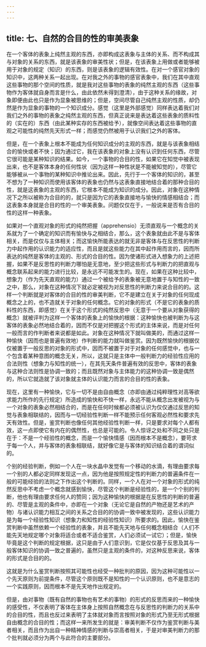```yaml
---
---
---
```

title: 七、自然的合目的性的审美表象
---




在一个客体的表象上纯然主观的东西，亦即构成这表象与主体的关系、而不构成其与对象的关系的东西，就是该表象的审美性状；但是，在该表象上用做或者能够被用于对象的规定（知识）的东西，则是该表象的逻辑有效性。在对一个感官对象的知识中，这两种关系一起出现。在对我之外的事物的感官表象中，我们在其中直观这些事物的那个空间的性质，就是我对这些事物的表象的纯然主观的东西（这些事物作为客体就自身而言是什么，由此依然未得到澄清），由于这种关系的缘故，对象即便由此也只是作为显象被思维的；但是，空间尽管自己纯然主观的性质，却仍然是作为显象的事物的一个知识成分。感觉（这里是外部感觉）同样表达着我们对我们之外的事物的表象之纯然主观的东西，但真正说来是表达着这些表象的质料性的（实在的）东西（由此某种实存的东西被给予），就像空间表达着这些事物的直观之可能性的纯然先天形式一样；而感觉仍然被用于认识我们之外的客体。

但是，在一个表象上根本不能成为任何知识成分的主观的东西，就是与该表象相结合的愉快或者不快；因为通过它，我在该表象的对象上没有认识到任何东西，尽管它很可能是某种知识的结果。如今，一个事物的合目的性，如果它在知觉中被表现出来，也不是客体本身的任何性状（因为这样一种性状是不能被知觉的），尽管它能够被从一个事物的某种知识中推论出来。因此，先行于一个客体的知识的，甚至不想为了一种知识而使用该客体的表象也仍然与这表象直接地结合着的那种合目的性，就是这表象的主观的东西，它根本不能成为知识的成分。因此，对象在这种情况下之所以被称为合目的的，就只是因为它的表象直接地与愉快的情感相结合；而这表象本身就是合目的性的一个审美表象。问题仅仅在于，一般说来是否有合目的性的这样一种表象。

如果对一个直观对象的形式的纯然把握（apprehensio）无须直观与一个概念的关系就为了一个确定的知识而有愉快与之相结合，那么，这个表象就由此不是与客体相关，而是仅仅与主体相关；而这愉快所能表达的就无非是客体与在反思性的判断力中起作用的认识能力的适应性，而且是就这些能力在其中起作用而言的，因而所表达的纯然是客体的主观的、形式的合目的性。因为使诸形式进入想象力的上述把握，如果不是反思性的判断力哪怕是无意地，至少把这些形式与判断力的把直观与概念联系起来的能力进行比较，是永远不可能发生的。现在，如果在这种比较中，想象力（作为先天直观的能力）通过一个被给予的表象被无意地置于与知性的一致之中，那么，对象在这种情况下就必定被视为对反思性的判断力来说合目的的。这样一个判断就是对客体的合目的性的审美判断，它不是建立在关于对象的任何现成概念之上的，也不造就关于对象的任何概念。它的对象的形式（不是它的表象的质料性的东西，即感觉）在关于这个形式的纯然反思中（无意于一个要从对象获得的概念）就被评判为这样一个客体的表象上的愉快的根据：这种愉快也被判断为与这客体的表象必然地结合着的，因而不仅是对把握这个形式的主体来说，而是对任何一般而言的作判断者来说都是如此。对象在这种情况下就叫做美的，而通过这样一种愉快（因而也是普遍有效地）作判断的能力就叫做鉴赏。因为既然愉快的根据仅仅被置于一般反思的对象的形式中，因而不被置于对于对象的任何感觉中，也与一个包含着某种意图的概念无关，所以，这就只是主体中一般判断力的经验性应用的合法则性（想象力与知性的统一），在其先天条件普遍有效的反思中，客体的表象与这种合法则性是协调一致的；而且既然对象与主体能力的这种协调一致是偶然的，所以它就造就了该对象就主体的认识能力而言的合目的性的表象。

现在，这里有一种愉快，它与一切不是由自由概念（亦即由通过纯粹理性对高等欲求能力所作的先行规定）所造成的愉快和不快一样，永远不能从概念出发被视为与一个对象的表象必然相结合的，而是在任何时候都必须被认识为仅仅通过反思的知觉与表象相联结的，因而与一切经验性判断一样不能预示任何客观必然性和要求先天有效性。但是，鉴赏判断也像任何其他经验性判断一样，只是要求对每个人都有效，这一点即使它有内在的偶然性，也总是可能的。令人惊讶之处和不同之处只是在于：不是一个经验性的概念，而是一个愉快情感（因而根本不是概念），要苛求于每一个人，并与客体的表象相联结，就好像它是与客体的知识结合着的谓词似的。

个别的经验判断，例如一个人在一块水晶中发觉有一个移动的水滴，有理由要求每一个别的人都必定同样发现这一点，因为他是按照规定性的判断力的普遍条件在一般的可能经验的法则之下作出这个判断的。同样，一个人在对一个对象的形式的纯然反思中不考虑一个概念就感到愉快，尽管这个判断是经验性的，是一个个别的判断，他也有理由要求任何人的赞同；因为这种愉快的根据是在反思性的判断的普遍的、尽管是主观的条件中，亦即在一个对象（无论它是自然的产物还是艺术的产物）与诸认识能力相互之间的关系之合目的的协调一致中被发现的，这些认识能力是为每一个经验性知识（想象力和知性的经验性知识）所要求的。因此，愉快在鉴赏判断中虽然依赖一个经验性的表象，并且不能先天地与任何概念相结合（人们不能先天地规定哪个对象将适合或者不适合鉴赏，人们必须试一试它）；但是，愉快毕竟是这个判断的规定根据，这只是由于人们意识到，它是仅仅基于反思及其与一般客体知识的协调一致之普遍的，虽然只是主观的条件的，对这种反思来说，客体的形式是合目的的。

这就是为什么鉴赏判断按照其可能性也经受一种批判的原因，因为这种可能性以一个先天原则为前提条件，尽管这个原则既不是知性的一个认识原则，也不是意志的一个实践原则，因而根本不是先天地作出规定的。

但是，由对事物（既有自然的事物也有艺术的事物）的形式的反思而来的一种愉快的感受性，不仅表明了客体在主体身上按照自然概念在与反思性的判断力的关系中的合目的性，而且也反过来表明了主体就对象而言按照对象的形式乃至无形式根据自由概念的合目的性；而这样一来所发生的就是：审美判断不仅作为鉴赏判断与美者相关，而且作为出自一种精神情感的判断与崇高者相关，于是对审美判断力的那个批判就必须分为两个与此符合的主要部分。